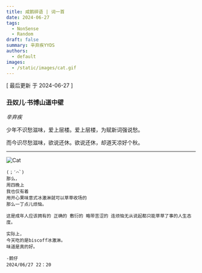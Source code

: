 ```yaml
---
title: 咸鹅碎语 | 词一首
date: 2024-06-27
tags:
  - NonSense
  - Random
draft: false
summary: 辛弃疾YYDS
authors:
  - default
images:
  - /static/images/cat.gif
---
```


[ 最后更新 于 2024-06-27 ]

### 丑奴儿·书博山道中壁

*辛弃疾*

少年不识愁滋味，爱上层楼。爱上层楼，为赋新词强说愁。

而今识尽愁滋味，欲说还休。欲说还休，却道天凉好个秋。

---

![Cat](/static/images/cat.gif)

```
(；′⌒`)
那么，
周四晚上
我也仅有着
用开心果味意式冰激淋就可以草草收场的
那么一丁点儿烦恼。

这是成年人应该拥有的 正确的 敷衍的 略带苦涩的 连烦恼无从说起都只能草草了事的人生态度。

实际上，
今天吃的是biscoff冰激淋。
味道是真的好。

-鹅仔
2024/06/27 22：20
```
